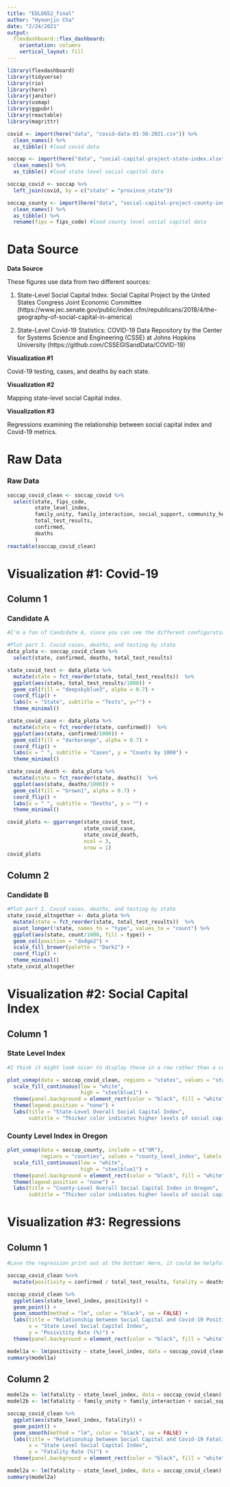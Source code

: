 ```yaml
---
title: "EDLD652_final"
author: "Hyeonjin Cha"
date: "2/24/2021"
output: 
  flexdashboard::flex_dashboard:
    orientation: columns
    vertical_layout: fill
---
```


```r
library(flexdashboard)
library(tidyverse)
library(rio)
library(here)
library(janitor)
library(usmap)
library(ggpubr)
library(reactable)
library(magrittr)
```


```r
covid <- import(here("data", "covid-data-01-30-2021.csv")) %>% 
  clean_names() %>% 
  as_tibble() #load covid data

soccap <- import(here("data", "social-capital-project-state-index.xlsx")) %>% 
  clean_names() %>%
  as_tibble() #load state level social capital data 

soccap_covid <- soccap %>% 
  left_join(covid, by = c("state" = "province_state"))

soccap_county <- import(here("data", "social-capital-project-county-index.xlsx")) %>% 
  clean_names() %>% 
  as_tibble() %>% 
  rename(fips = fips_code) #load county level social capital data 

```

Data Source {.sidebar}
==========
**Data Source**

These figures use data from two different sources:

1) State-Level Social Capital Index: Social Capital Project by the United States Congress Joint Economic Committee (https://www.jec.senate.gov/public/index.cfm/republicans/2018/4/the-geography-of-social-capital-in-america)

2) State-Level Covid-19 Statistics: COVID-19 Data Repository by the Center for Systems Science and Engineering (CSSE) at Johns Hopkins University (https://github.com/CSSEGISandData/COVID-19)

**Visualization #1**

Covid-19 testing, cases, and deaths by each state.

**Visualization #2**

Mapping state-level social Capital index.

**Visualization #3**

Regressions examining the relationship between social capital index and Covid-19 metrics.



Raw Data {data-icon="fa-table"}
=====================================     
### Raw Data
```r
soccap_covid_clean <- soccap_covid %>% 
  select(state, fips_code, 
         state_level_index, 
         family_unity, family_interaction, social_support, community_health, institutional_health, collective_efficacy, philanthropic_health,
         total_test_results,
         confirmed,
         deaths
         )
reactable(soccap_covid_clean)
```

Visualization #1: Covid-19 {data-icon="fa-signal"}
=====================================     

Column 1 {data-width=400}
-----------------------------------------------------------------------
### Candidate A

```r
#I'm a fan of Candidate A, since you can see the different configuration of the states and the difference in scales makes it almost impossible to see deaths in Candidate B. Reisizing the graph to make it taller will help viewers read the state names bette, and angling the x axis and reducing the text elements (I believe R will automatically do this if you change the variable to a factor) will also improve readability. I like the use of colors! 

#Plot part 1. Covid cases, deaths, and testing by state
data_plota <- soccap_covid_clean %>%
  select(state, confirmed, deaths, total_test_results)

state_covid_test <- data_plota %>%
  mutate(state = fct_reorder(state, total_test_results))  %>% 
  ggplot(aes(state, total_test_results/1000)) +
  geom_col(fill = "deepskyblue3", alpha = 0.7) + 
  coord_flip() +
  labs(x = "State", subtitle = "Tests", y="") + 
  theme_minimal()

state_covid_case <- data_plota %>%
  mutate(state = fct_reorder(state, confirmed))  %>% 
  ggplot(aes(state, confirmed/1000)) +
  geom_col(fill = "darkorange", alpha = 0.7) + 
  coord_flip() +
  labs(x = " ", subtitle = "Cases", y = "Counts by 1000") + 
  theme_minimal()

state_covid_death <- data_plota %>%
  mutate(state = fct_reorder(state, deaths))  %>% 
  ggplot(aes(state, deaths/1000)) +
  geom_col(fill = "brown1", alpha = 0.7) + 
  coord_flip() + 
  labs(x = " ", subtitle = "Deaths", y = "") + 
  theme_minimal()

covid_plots <- ggarrange(state_covid_test,
                         state_covid_case,
                         state_covid_death,
                         ncol = 3,
                         nrow = 1)
covid_plots

```

Column 2 {data-width=400}
-----------------------------------------------------------------------
### Candidate B
```r
#Plot part 1. Covid cases, deaths, and testing by state
state_covid_altogether <- data_plota %>%
  mutate(state = fct_reorder(state, total_test_results))  %>% 
  pivot_longer(!state, names_to = "type", values_to = "count") %>%
  ggplot(aes(state, count/1000, fill = type)) +
  geom_col(position = "dodge2") + 
  scale_fill_brewer(palette = "Dark2") + 
  coord_flip() + 
  theme_minimal()
state_covid_altogether

```

Visualization #2: Social Capital Index {data-icon="fa-signal"}
===================================== 

Column 1 {data-width=800}
-----------------------------------------------------------------------
### State Level Index
    
```r
#I think it might look nicer to display these in a row rather than a column. Making the graphs interactive, so that the names only show up if you hover over the state or county would fix the problem with overlapping labels. 

plot_usmap(data = soccap_covid_clean, regions = "states", values = "state_level_index", labels = TRUE) +
  scale_fill_continuous(low = "white", 
                        high = "steelblue1") + 
  theme(panel.background = element_rect(color = "black", fill = "white")) + 
  theme(legend.position = "none") + 
  labs(title = "State-Level Overall Social Capital Index",
       subtitle = "Thicker color indicates higher levels of social capital index")

```
    
### County Level Index in Oregon

```r
plot_usmap(data = soccap_county, include = c("OR"), 
           regions = "counties", values = "county_level_index", labels = TRUE) +
  scale_fill_continuous(low = "white", 
                        high = "steelblue1") + 
  theme(panel.background = element_rect(color = "black", fill = "white")) + 
  theme(legend.position = "none") + 
  labs(title = "County-Level Overall Social Capital Index in Oregon",
       subtitle = "Thicker color indicates higher levels of social capital index")

```

Visualization #3: Regressions {data-icon="fa-signal"}
===================================== 
Column 1 {data-width=400}
-----------------------------------------------------------------------

```r
#Love the regression print out at the bottom! Here, it could be helpful to provide more detail about what the State Level Social Capital Index is. 

soccap_covid_clean %<>%
  mutate(positivity = confirmed / total_test_results, fatality = deaths / confirmed) 

soccap_covid_clean %>% 
  ggplot(aes(state_level_index, positivity)) + 
  geom_point() + 
  geom_smooth(method = "lm", color = "black", se = FALSE) + 
  labs(title = "Relationship between Social Capital and Covid-19 Positivity",
       x = "State Level Social Capital Index",
       y = "Posivitity Rate (%)") + 
  theme(panel.background = element_rect(color = "black", fill = "white")) 
```

```r
model1a <- lm(positivity ~ state_level_index, data = soccap_covid_clean)
summary(model1a)
```

Column 2 {data-width=400}
-----------------------------------------------------------------------
```r
model2a <- lm(fatality ~ state_level_index, data = soccap_covid_clean)
model2b <- lm(fatality ~ family_unity + family_interaction + social_support + community_health + institutional_health + collective_efficacy + philanthropic_health, data = soccap_covid_clean)

soccap_covid_clean %>% 
  ggplot(aes(state_level_index, fatality)) + 
  geom_point() + 
  geom_smooth(method = "lm", color = "black", se = FALSE) + 
  labs(title = "Relationship between Social Capital and Covid-19 Fatality",
       x = "State Level Social Capital Index",
       y = "Fatality Rate (%)") + 
  theme(panel.background = element_rect(color = "black", fill = "white")) 
```

```r
model2a <- lm(fatality ~ state_level_index, data = soccap_covid_clean)
summary(model2a)
```
